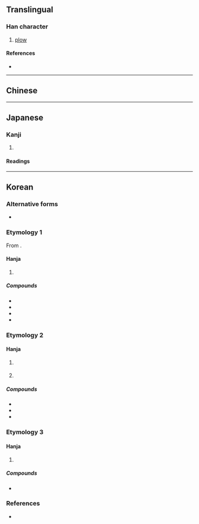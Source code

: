 {{also|犁}}
{{character info/new}}
==Translingual==

===Han character===
{{Han char|rn=93|rad=牛|as=08|sn=12|four=|canj=HHHQ|ids=⿱𥝢牛}}

# [[plow]]

====References====
* {{Han ref|kx=0701.200|dkj=20048|dj=1115.060|hdz=31813.100|uh=7282|ud=29314}}

----

==Chinese==
{{zh-see|犁|v}}

----

==Japanese==

===Kanji===
{{ja-kanji|grade=|rs=牛08}}

# {{rfdef|ja|sort=牛08}}

====Readings====
{{ja-readings
|on=り, れい, りゅう
|kun=すき
}}

----

==Korean==

===Alternative forms===
* {{l|ko|犁}} {{q|Variant form in South Korea}}

===Etymology 1===
From {{der|ko|ltc|sort=려|-}} {{ltc-l|犂}}. {{hanja-hunmong|례|lyey|器皿#중17A}}

====Hanja====
{{ko-hanja-search}}
{{ko-hanja|쟁기|려||여}}

# {{hanja form of|[[려]]/[[여]]|[[plough]]}}

=====Compounds=====
{{der-top3|Compounds}}
* {{ko-l|[[여단]]/[[려단]]|犂旦}}
* {{ko-l|[[여명]]/[[려명]]|犂明}}
* {{ko-l|[[여흑]]/[[려흑]]|犂黑}}
* {{ko-l|호용리|互用犂}}
{{der-bottom}}

===Etymology 2===

====Hanja====
{{ko-hanja|얼룩소|리||이}}

# {{lb|ko|literary}} {{hanja form of|[[리]]/[[이]]|[[spotted]] [[cow]]}}
# {{lb|ko|literary}} {{hanja form of|[[리]]/[[이]]|[[speckle]]s on the [[skin]] of an [[elderly]] [[person]]}}

=====Compounds=====
{{der-top3|Compounds}}
* {{ko-l|[[이로]]/[[리로]]|犂老}}
* {{ko-l|[[이서]]/[[리서]]|犂鼠}}
* {{ko-l|[[이우]]/[[리우]]|犂牛}}
{{der-bottom}}

===Etymology 3===

====Hanja====
{{ko-hanja|떨다|떨|류||유}}

# {{lb|ko|literary}} {{hanja form of|[[류]]/[[유]]|to [[tremble]] in [[fear]]}}

=====Compounds=====
* {{ko-l|[[유연]]/[[류연]]|犂然}}

===References===
* {{R:hanjadoc|7059}}